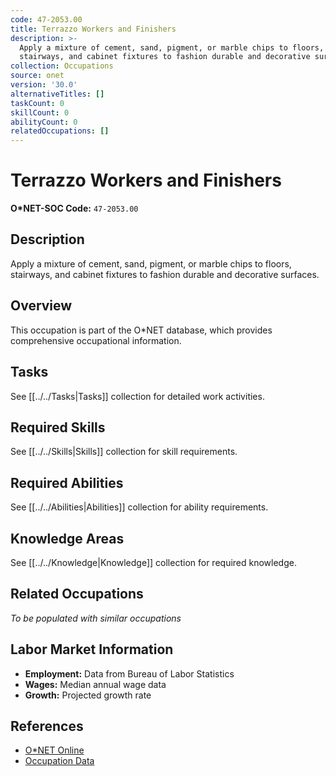 ```yaml
---
code: 47-2053.00
title: Terrazzo Workers and Finishers
description: >-
  Apply a mixture of cement, sand, pigment, or marble chips to floors,
  stairways, and cabinet fixtures to fashion durable and decorative surfaces.
collection: Occupations
source: onet
version: '30.0'
alternativeTitles: []
taskCount: 0
skillCount: 0
abilityCount: 0
relatedOccupations: []
---
```

# Terrazzo Workers and Finishers

**O*NET-SOC Code:** `47-2053.00`

## Description

Apply a mixture of cement, sand, pigment, or marble chips to floors, stairways, and cabinet fixtures to fashion durable and decorative surfaces.

## Overview

This occupation is part of the O*NET database, which provides comprehensive occupational information.

## Tasks

See [[../../Tasks|Tasks]] collection for detailed work activities.

## Required Skills

See [[../../Skills|Skills]] collection for skill requirements.

## Required Abilities

See [[../../Abilities|Abilities]] collection for ability requirements.

## Knowledge Areas

See [[../../Knowledge|Knowledge]] collection for required knowledge.

## Related Occupations

*To be populated with similar occupations*

## Labor Market Information

- **Employment:** Data from Bureau of Labor Statistics
- **Wages:** Median annual wage data
- **Growth:** Projected growth rate

## References

- [O*NET Online](https://www.onetonline.org/link/summary/47-2053.00)
- [Occupation Data](https://www.onetcenter.org/)

